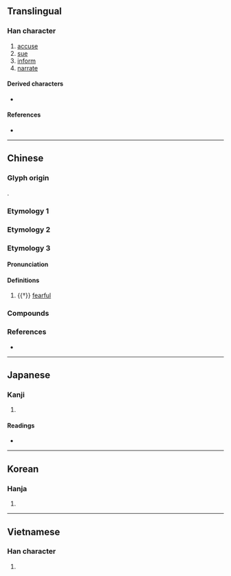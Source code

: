 {{also|訴}}
{{character info}}
==Translingual==

===Han character===
{{Han char|rn=61|rad=心|as=10|sn=14|four=87332|canj=TBP|ids=⿱朔心}}

# [[accuse]]
# [[sue]]
# [[inform]]
# [[narrate]]

====Derived characters====
* {{l|mul|[[𭳏]]}}

====References====
* {{Han ref|kx=0396.140|dkj=10988|dj=0734.210|hdz=42334.150|uh=612C|ud=24876|bh=E1C2|bd=57794}}

----

==Chinese==

===Glyph origin===
{{Han etym}}
{{Han compound|朔|心|ls=psc|c1=p|c2=s|t2=heart}}.

===Etymology 1===
{{zh-see|訴|v}}

===Etymology 2===
{{zh-see|溯|v}}

===Etymology 3===
{{zh-forms}}

====Pronunciation====
{{zh-pron
|m=sè,sù,1nb=Mainland,2nb=Taiwan
|c=saak3
|mc=2
|oc=n,2
|cat=a
}}

====Definitions====
{{zh-hanzi}}

# {{†}} [[fearful]]

===Compounds===
{{zh-der|愬愬|泣愬|赴愬|靡愬}}

===References===
* {{R:yue:mfccd}}

----

==Japanese==

===Kanji===
{{ja-kanji|grade=|rs=心10}}

# {{rfdef|ja|sort=心10}}

====Readings====
* {{ja-readings|on=そ, さく|kun=うった-える}}

----

==Korean==

===Hanja===
{{ko-hanja|hangeul=[[소]], [[색]]|eumhun=|rv=so, saek|mr=so, saek|y=so, sayk}}

# {{rfdef|ko|sort=心10}}

----

==Vietnamese==

===Han character===
{{vi-readings|reading=tố|rs=心10}}

# {{rfdef|vi|sort=心10}}